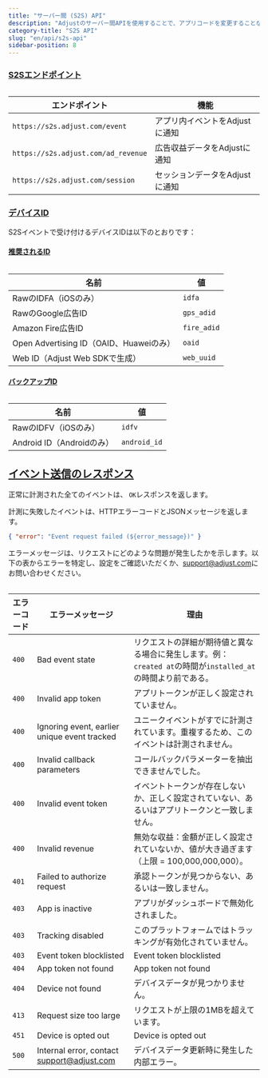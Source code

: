 ```yaml
---
title: "サーバー間 (S2S) API"
description: "Adjustのサーバー間APIを使用することで、アプリコードを変更することなくアプリをAdjustに連携できます。"
category-title: "S2S API"
slug: "en/api/s2s-api"
sidebar-position: 8
---
```

### [S2Sエンドポイント](s2s-endpoints)

<table> 

|               エンドポイント               |         機能         |
|-------------------------------------|--------------------|
| `https://s2s.adjust.com/event`      | アプリ内イベントをAdjustに通知 |
| `https://s2s.adjust.com/ad_revenue` | 広告収益データをAdjustに通知  |
| `https://s2s.adjust.com/session`    | セッションデータをAdjustに通知 |

</Table> 

### [デバイスID](device-identifiers)

S2Sイベントで受け付けるデバイスIDは以下のとおりです：

#### [推奨されるID](preferred-identifiers)

<table> 

|                 名前                 |      値      |
|------------------------------------|-------------|
| RawのIDFA（iOSのみ）                    | `idfa`      |
| RawのGoogle広告ID                     | `gps_adid`  |
| Amazon Fire広告ID                    | `fire_adid` |
| Open Advertising ID（OAID、Huaweiのみ） | `oaid`      |
| Web ID（Adjust Web SDKで生成）          | `web_uuid`  |

</Table> 

#### [バックアップID](backup-identifiers)

<table> 

|          名前           |      値       |
|-----------------------|--------------|
| RawのIDFV（iOSのみ）       | `idfv`       |
| Android ID（Androidのみ） | `android_id` |

</Table> 

[イベント送信のレスポンス](event-submission-responses)
------------------------------------------

正常に計測された全てのイベントは、 `OK`レスポンスを返します。

計測に失敗したイベントは、HTTPエラーコードとJSONメッセージを返します。

```json
{ "error": "Event request failed (${error_message})" }
```

エラーメッセージは、リクエストにどのような問題が発生したかを示します。以下の表からエラーを特定し、設定をご確認いただくか、[support@adjust.com](mailto:support@adjust.com)にお問い合わせください。
<table> 

| エラーコード |                                エラーメッセージ                                 |                                 理由                                  |
|--------|-------------------------------------------------------------------------|---------------------------------------------------------------------|
| `400`  | Bad event state                                                         | リクエストの詳細が期待値と異なる場合に発生します。例：`created at`の時間が`installed_at`の時間より前である。 |
| `400`  | Invalid app token                                                       | アプリトークンが正しく設定されていません。                                               |
| `400`  | Ignoring event, earlier unique event tracked                            | ユニークイベントがすでに計測されています。重複するため、このイベントは計測されません。                         |
| `400`  | Invalid callback parameters                                             | コールバックパラメーターを抽出できませんでした。                                            |
| `400`  | Invalid event token                                                     | イベントトークンが存在しないか、正しく設定されていない、あるいはアプリトークンと一致しません。                     |
| `400`  | Invalid revenue                                                         | 無効な収益：金額が正しく設定されていないか、値が大き過ぎます（上限 = 100,000,000,000）。               |
| `401`  | Failed to authorize request                                             | 承認トークンが見つからない、あるいは一致しません。                                           |
| `403`  | App is inactive                                                         | アプリがダッシュボードで無効化されました。                                               |
| `403`  | Tracking disabled                                                       | このプラットフォームではトラッキングが有効化されていません。                                      |
| `403`  | Event token blocklisted                                                 | Event token blocklisted                                             |
| `404`  | App token not found                                                     | App token not found                                                 |
| `404`  | Device not found                                                        | デバイスデータが見つかりません。                                                    |
| `413`  | Request size too large                                                  | リクエストが上限の1MBを超えています。                                                |
| `451`  | Device is opted out                                                     | Device is opted out                                                 |
| `500`  | Internal error, contact [support@adjust.com](mailto:support@adjust.com) | デバイスデータ更新時に発生した内部エラー。                                               |

</Table>

